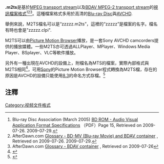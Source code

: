 {{noteTA
|G1=IT
|1=zh-hans:高清; zh-hant:高解析度; zh-tw:高畫質;
}}
'''.m2ts'''是基於[[M2T|MPEG transport stream]]以及[[MPEG2-TS|BDAV MPEG-2 transport stream]]的[[視訊檔案格式|視訊檔案格式]]<ref name="bda-av">Blu-ray Disc Association (March 2005) [http://www.blu-raydisc.com/Assets/Downloadablefile/2b_bdrom_audiovisualapplication_0305-12955-15269.pdf BD ROM - Audio Visual Application Format Specifications] {{WebCite|url=https://www.webcitation.org/5idsKC1ZP?url=http://www.blu-raydisc.com/Assets/Downloadablefile/2b_bdrom_audiovisualapplication_0305-12955-15269.pdf |date=20090730011549 |dateformat=iso }}（PDF）Page 15, Retrieved on 2009-07-26. 2009-07-29.</ref><ref name="bdvm">AfterDawn.com [http://www.afterdawn.com/glossary/terms/bd-mv.cfm Glossary - BD-MV (Blu-ray Movie) and BDAV container] {{Wayback|url=http://www.afterdawn.com/glossary/terms/bd-mv.cfm |date=20071201115516 }}, Retrieved on 2009-07-26. 2009-07-29.</ref><ref name="bdav">AfterDawn.com [http://www.afterdawn.com/glossary/terms/bdav.cfm Glossary - BDAV container] {{Webarchive|url=https://archive.today/20121209014907/http://www.afterdawn.com/glossary/term.cfm/bdav |date=2012-12-09 }}, Retrieved on 2009-07-26</ref>。這種檔案格式多用於高清的[[Blu-ray_Disc|Blu-ray Disc]]與[[AVCHD|AVCHD]].

舉例來說，M2TS檔名可以是“zzzzz.m2ts”，這裡的“zzzzz”是檔案的名字。檔名有時也會是"zzzzz.clpi".

M2TS可以由[[Picture_Motion_Browser|Picture Motion Browser]]播放，是一套Sony AVCHD camcorders提供的播放媒體。一些M2TS亦可透過ALLPlayer、MPlayer、Windows Media Player、BSplayer、VLC等軟件播放。

另外有一種出現在AVCHD的設備上，附檔名為MTS的檔案，實際內部格式與M2TS相同<ref name="MTS">{{Cite web |url=http://www.dvworld.com.tw/forum/dvforum/showthread.php?threadid=75843#post555061 |title=MTS與M2TS的差異 |accessdate=2012-12-25 |archive-date=2014-10-30 |archive-url=https://web.archive.org/web/20141030165608/http://www.dvworld.com.tw/forum/dvforum/showthread.php?threadid=75843#post555061 |dead-url=yes }}</ref>，可用[[Sony|Sony]]的Picture Motion Browser程式轉換為M2TS檔，存在的原因是AVCHD的設備只能使用[[8.3|8.3]]的命名方式存檔。<ref>{{Cite web |url=http://en.wikipedia.org/wiki/AVCHD#Overview |title=AVCHD的檔案結構 |accessdate=2012-12-25 |archive-date=2021-01-11 |archive-url=https://web.archive.org/web/20210111161236/https://en.wikipedia.org/wiki/AVCHD#Overview |dead-url=no }}</ref>

== 注釋 ==
{{reflist}}

{{Compression Formats}}

[[Category:视频文件格式|Category:视频文件格式]]